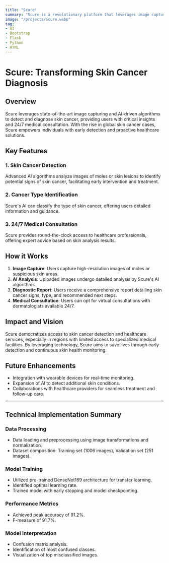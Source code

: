 ```yaml
---
title: "Scure"
summary: "Scure is a revolutionary platform that leverages image capturing and AI-powered algorithms to detect and diagnose skin cancer, providing users with valuable insights and 24/7 doctor consultation."
image: "/projects/scure.webp"
tag:
- AI
- Bootstrap
- Flask
- Python
- HTML
---
```



# Scure: Transforming Skin Cancer Diagnosis

## Overview
Scure leverages state-of-the-art image capturing and AI-driven algorithms to detect and diagnose skin cancer, providing users with critical insights and 24/7 medical consultation. With the rise in global skin cancer cases, Scure empowers individuals with early detection and proactive healthcare solutions.

## Key Features
### 1. Skin Cancer Detection
Advanced AI algorithms analyze images of moles or skin lesions to identify potential signs of skin cancer, facilitating early intervention and treatment.

### 2. Cancer Type Identification
Scure's AI can classify the type of skin cancer, offering users detailed information and guidance.

### 3. 24/7 Medical Consultation
Scure provides round-the-clock access to healthcare professionals, offering expert advice based on skin analysis results.

## How it Works
1. **Image Capture**: Users capture high-resolution images of moles or suspicious skin areas.
2. **AI Analysis**: Uploaded images undergo detailed analysis by Scure's AI algorithms.
3. **Diagnostic Report**: Users receive a comprehensive report detailing skin cancer signs, type, and recommended next steps.
4. **Medical Consultation**: Users can opt for virtual consultations with dermatologists available 24/7.

## Impact and Vision
Scure democratizes access to skin cancer detection and healthcare services, especially in regions with limited access to specialized medical facilities. By leveraging technology, Scure aims to save lives through early detection and continuous skin health monitoring.

## Future Enhancements
- Integration with wearable devices for real-time monitoring.
- Expansion of AI to detect additional skin conditions.
- Collaborations with healthcare providers for seamless treatment and follow-up care.

---

## Technical Implementation Summary

### Data Processing
- Data loading and preprocessing using image transformations and normalization.
- Dataset composition: Training set (1006 images), Validation set (251 images).

### Model Training
- Utilized pre-trained DenseNet169 architecture for transfer learning.
- Identified optimal learning rate.
- Trained model with early stopping and model checkpointing.

### Performance Metrics
- Achieved peak accuracy of 91.2%.
- F-measure of 91.7%.

### Model Interpretation
- Confusion matrix analysis.
- Identification of most confused classes.
- Visualization of top misclassified images.